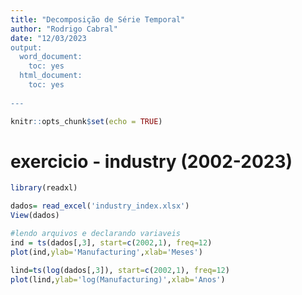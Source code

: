 ```yaml
---
title: "Decomposição de Série Temporal"
author: "Rodrigo Cabral"
date: "12/03/2023
output:
  word_document:
    toc: yes
  html_document:
    toc: yes
    
---
```


```r
knitr::opts_chunk$set(echo = TRUE)
```

# exercicio - industry (2002-2023) 

```r
library(readxl)

dados= read_excel('industry_index.xlsx')
View(dados)
```

```r
#lendo arquivos e declarando variaveis
ind = ts(dados[,3], start=c(2002,1), freq=12)
plot(ind,ylab='Manufacturing',xlab='Meses')

lind=ts(log(dados[,3]), start=c(2002,1), freq=12)
plot(lind,ylab='log(Manufacturing)',xlab='Anos')

```